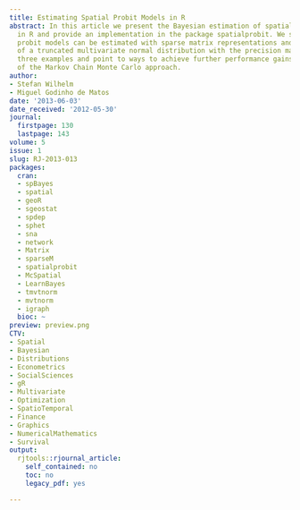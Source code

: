 ```yaml
---
title: Estimating Spatial Probit Models in R
abstract: In this article we present the Bayesian estimation of spatial probit models
  in R and provide an implementation in the package spatialprobit. We show that large
  probit models can be estimated with sparse matrix representations and Gibbs sampling
  of a truncated multivariate normal distribution with the precision matrix. We present
  three examples and point to ways to achieve further performance gains through parallelization
  of the Markov Chain Monte Carlo approach.
author:
- Stefan Wilhelm
- Miguel Godinho de Matos
date: '2013-06-03'
date_received: '2012-05-30'
journal:
  firstpage: 130
  lastpage: 143
volume: 5
issue: 1
slug: RJ-2013-013
packages:
  cran:
  - spBayes
  - spatial
  - geoR
  - sgeostat
  - spdep
  - sphet
  - sna
  - network
  - Matrix
  - sparseM
  - spatialprobit
  - McSpatial
  - LearnBayes
  - tmvtnorm
  - mvtnorm
  - igraph
  bioc: ~
preview: preview.png
CTV:
- Spatial
- Bayesian
- Distributions
- Econometrics
- SocialSciences
- gR
- Multivariate
- Optimization
- SpatioTemporal
- Finance
- Graphics
- NumericalMathematics
- Survival
output:
  rjtools::rjournal_article:
    self_contained: no
    toc: no
    legacy_pdf: yes

---
```

